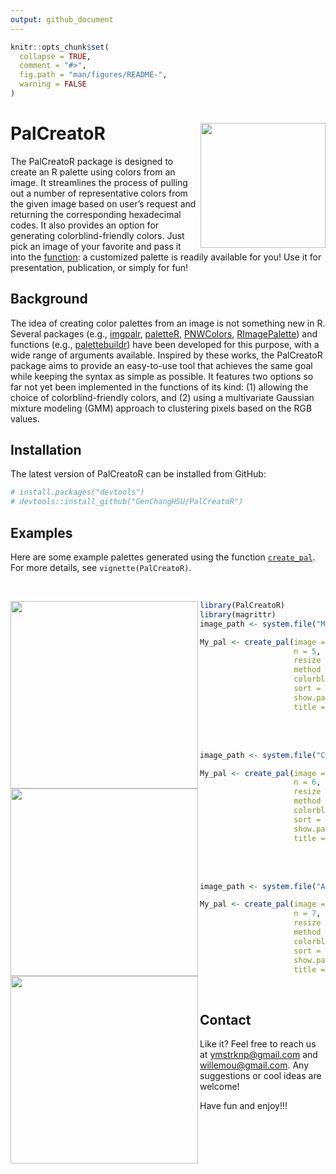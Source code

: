 ```yaml
---
output: github_document
---
```


```r
knitr::opts_chunk$set(
  collapse = TRUE,
  comment = "#>",
  fig.path = "man/figures/README-",
  warning = FALSE
)
```

# PalCreatoR <img src = "man/figures/Hex Sticker.png" align = "right" height = "200" />

<!-- badges: start -->
<!-- badges: end -->

The PalCreatoR package is designed to create an R palette using colors from an image. It streamlines the process of pulling out a number of representative colors from the given image based on user's request and returning the corresponding hexadecimal codes. It also provides an option for generating colorblind-friendly colors. Just pick an image of your favorite and pass it into the [function](https://genchanghsu.github.io/PalCreatoR/reference/create_pal.html): a customized palette is readily available for you! Use it for presentation, publication, or simply for fun!


## Background
The idea of creating color palettes from an image is not something new in R. Several packages (e.g., [imgpalr](https://cran.rstudio.com/web/packages/imgpalr/index.html), [paletteR](https://github.com/AndreaCirilloAC/paletter), [PNWColors](https://github.com/jakelawlor/PNWColors), [RImagePalette](https://cran.r-project.org/web/packages/RImagePalette/index.html)) and functions (e.g., [palettebuildr](https://gist.github.com/jonesor/1818babb03783dc41a1a)) have been developed for this purpose, with a wide range of arguments available. Inspired by these works, the PalCreatoR package aims to provide an easy-to-use tool that achieves the same goal while keeping the syntax as simple as possible. It features two options so far not yet been implemented in the functions of its kind: (1) allowing the choice of colorblind-friendly colors, and (2) using a multivariate Gaussian mixture modeling (GMM) approach to clustering pixels based on the RGB values.


## Installation
The latest version of PalCreatoR can be installed from GitHub:

``` r
# install.packages("devtools")
# devtools::install_github("GenChangHSU/PalCreatoR")
```


## Examples
Here are some example palettes generated using the function [`create_pal`](https://genchanghsu.github.io/PalCreatoR/reference/create_pal.html). For more details, see `vignette(PalCreatoR)`.

<br>

<img src = "inst/Mountain.JPG" align = "left" height = "300" />
```r
library(PalCreatoR)
library(magrittr)
image_path <- system.file("Mountain.JPG", package = "PalCreatoR")

My_pal <- create_pal(image = image_path,
                     n = 5,
                     resize = 0.1,
                     method = "kmeans",
                     colorblind = F,
                     sort = "value",
                     show.pal = T,
                     title = "Mountain (n = 5)")
```

<br>
<br>

<img src = "inst/Cicada.JPG" align = "left" height = "300" />
```r
image_path <- system.file("Cicada.JPG", package = "PalCreatoR")

My_pal <- create_pal(image = image_path,
                     n = 6,
                     resize = 0.1,
                     method = "kmeans",
                     colorblind = F,
                     sort = "value",
                     show.pal = T,
                     title = "Cicada (n = 6)")
```

<br>
<br>

<img src = "inst/Alpine Flower.JPG" align = "left" height = "300" />
```r
image_path <- system.file("Alpine Flower.JPG", package = "PalCreatoR")

My_pal <- create_pal(image = image_path,
                     n = 7,
                     resize = 0.1,
                     method = "kmeans",
                     colorblind = F,
                     sort = "value",
                     show.pal = T,
                     title = "Alpine Flower (n = 7)")
```

<br>

## Contact 
Like it? Feel free to reach us at <ymstrknp@gmail.com> and <willemou@gmail.com>. Any suggestions or cool ideas are welcome! 

Have fun and enjoy!!!

